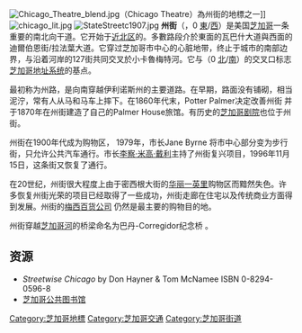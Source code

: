 {{Infobox street |
  name              = State Street<br/>州街|
  alternate_name    = 0 East/West|
  former_names      = State Road|
  image             = File:20080524 Daley - Casey Memorial Day Parade.jpg|
  image_size        = 300px|
  caption           = 攝於2008年5月24日，[[亡兵紀念日|亡兵紀念日]]，時任芝加哥市長[[李察·米高·戴利|李察·米高·戴利]]與時任[[美國陸軍參謀長|美國陸軍參謀長]] [[喬治·凱西|喬治·凱西]]將軍及其他官員在州街上步行。|
  length            = |
  terminus_a        = North Ave (1600 N)|
  terminus_b        = New Monee Road, Crete (25900 S)|
  location          = {{USA}} [[芝加哥|芝加哥]] [[近北区_(芝加哥)|近北區]]至芝加哥南部|
}}
[[Image:Chicago_Theatre_blend.jpg|thumb]]（Chicago Theatre）為州街的地標之一]]
[[File:chicago_lit.jpg|thumb]]
[[File:StateStreetc1907.jpg|thumb]]
'''州街'''（{{lang-en|State Street}}，0 [[E|東]]/[[W|西]]）是美国[[芝加哥|芝加哥]]一条重要的南北向干道。它开始于[[近北区_(芝加哥)|近北区]]的{{link-en|伊利諾伊州道64號|Illinois Route 64|北大道}}。多數路段介於東面的瓦巴什大道與西面的迪爾伯恩街/拉法葉大道。它穿过芝加哥市中心的心脏地带，终止于城市的南部边界，与沿着河岸的127街共同交叉於小卡魯梅特河。它与{{link-en|麦迪逊街 (芝加哥)|Madison Street (Chicago)|麦迪逊街}}（0 [[N|北]]/[[S|南]]）的交叉口标志[[芝加哥地址系统|芝加哥地址系统]]的基点。

最初称为州路，是向南穿越伊利诺斯州的主要道路。在早期，路面没有铺砌，相当泥泞，常有人从马和马车上摔下。在1860年代末，Potter Palmer决定改善州街<!-- by moving [[Marshall_Field_and_Company|Field, Leiter & Co.]] store in 1868年. -->并于1870年在州街建造了自己的Palmer House旅馆。有历史的[[芝加哥剧院|芝加哥剧院]]也位于州街。

州街在1900年代成为购物区，<!-- and is referred to in the song [[Chicago_(That_Toddlin'_Town)|"Chicago"]], sung by [[Frank_Sinatra|Frank Sinatra]] where Frank refers it to "州街，伟大的街."  In --> 1979年，市长Jane Byrne 将市中心部分变为步行街，只允许公共汽车通行。市长[[李察·米高·戴利|李察·米高·戴利]]主持了州街复兴项目，1996年11月15日，这条街又恢复了通行。

在20世纪，州街很大程度上由于密西根大街的[[华丽一英里|华丽一英里]]购物区而黯然失色。许多恢复州街光荣的项目已经取得了一些成功，州街走廊在住宅以及传统商业方面得到发展。州街的[[梅西百货公司|梅西百货公司]]<!--  (formerly [[Marshall_Fields's|Marshall Fields's]]) -->仍然是最主要的购物目的地。<!-- 2006年4月，[[WLS-TV|WLS-TV]] (ABC7) unveiled a new street-level news studio, giving 芝加哥人 walking by on 州街a direct view of the anchor desk, just as the broadcast cameras see it. [http://abclocal.go.com/wls/story?section=stationinfo&id=4053703] -->

州街穿越[[芝加哥河|芝加哥河]]的桥梁命名为巴丹-Corregidor纪念桥<!-- ，以纪念[[第二次世界大战|第二次世界大战]] defender of [[巴丹战役|巴丹战役]]和[[Battle_of_Corregidor|Corregidor]]，包括[[巴丹_Death_March|巴丹 Death March]]. -->。

==资源==
* ''Streetwise Chicago'' by Don Hayner & Tom McNamee ISBN 0-8294-0596-8
* [http://www.chipublib.org/004chicago/chihist.html 芝加哥公共图书馆] {{Wayback|url=http://www.chipublib.org/004chicago/chihist.html |date=20080212004342 }}

[[Category:芝加哥地標|Category:芝加哥地標]]
[[Category:芝加哥交通|Category:芝加哥交通]]
[[Category:芝加哥街道|Category:芝加哥街道]]